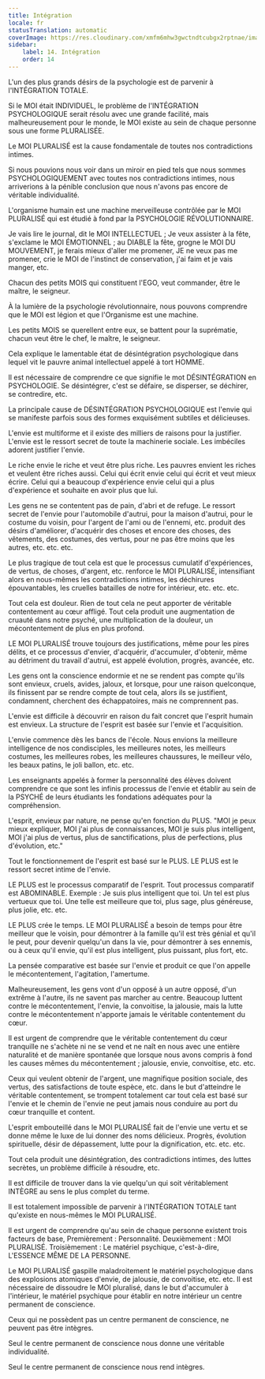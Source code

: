 ```yaml
---
title: Intégration
locale: fr
statusTranslation: automatic
coverImage: https://res.cloudinary.com/xmfm6mhw3gwctndtcubgx2rptnae/image/upload/v1740337243/small_cover_educacion_fundamental_a051170f1c.webp
sidebar:
    label: 14. Intégration
    order: 14
---
```

L'un des plus grands désirs de la psychologie est de parvenir à l'INTÉGRATION TOTALE.

Si le MOI était INDIVIDUEL, le problème de l'INTÉGRATION PSYCHOLOGIQUE serait résolu avec une grande facilité, mais malheureusement pour le monde, le MOI existe au sein de chaque personne sous une forme PLURALISÉE.

Le MOI PLURALISÉ est la cause fondamentale de toutes nos contradictions intimes.

Si nous pouvions nous voir dans un miroir en pied tels que nous sommes PSYCHOLOGIQUEMENT avec toutes nos contradictions intimes, nous arriverions à la pénible conclusion que nous n'avons pas encore de véritable individualité.

L'organisme humain est une machine merveilleuse contrôlée par le MOI PLURALISÉ qui est étudié à fond par la PSYCHOLOGIE RÉVOLUTIONNAIRE.

Je vais lire le journal, dit le MOI INTELLECTUEL ; Je veux assister à la fête, s'exclame le MOI ÉMOTIONNEL ; au DIABLE la fête, grogne le MOI DU MOUVEMENT, je ferais mieux d'aller me promener, JE ne veux pas me promener, crie le MOI de l'instinct de conservation, j'ai faim et je vais manger, etc.

Chacun des petits MOIS qui constituent l'EGO, veut commander, être le maître, le seigneur.

À la lumière de la psychologie révolutionnaire, nous pouvons comprendre que le MOI est légion et que l'Organisme est une machine.

Les petits MOIS se querellent entre eux, se battent pour la suprématie, chacun veut être le chef, le maître, le seigneur.

Cela explique le lamentable état de désintégration psychologique dans lequel vit le pauvre animal intellectuel appelé à tort HOMME.

Il est nécessaire de comprendre ce que signifie le mot DÉSINTÉGRATION en PSYCHOLOGIE. Se désintégrer, c'est se défaire, se disperser, se déchirer, se contredire, etc.

La principale cause de DÉSINTÉGRATION PSYCHOLOGIQUE est l'envie qui se manifeste parfois sous des formes exquisément subtiles et délicieuses.

L'envie est multiforme et il existe des milliers de raisons pour la justifier. L'envie est le ressort secret de toute la machinerie sociale. Les imbéciles adorent justifier l'envie.

Le riche envie le riche et veut être plus riche. Les pauvres envient les riches et veulent être riches aussi. Celui qui écrit envie celui qui écrit et veut mieux écrire. Celui qui a beaucoup d'expérience envie celui qui a plus d'expérience et souhaite en avoir plus que lui.

Les gens ne se contentent pas de pain, d'abri et de refuge. Le ressort secret de l'envie pour l'automobile d'autrui, pour la maison d'autrui, pour le costume du voisin, pour l'argent de l'ami ou de l'ennemi, etc. produit des désirs d'améliorer, d'acquérir des choses et encore des choses, des vêtements, des costumes, des vertus, pour ne pas être moins que les autres, etc. etc. etc.

Le plus tragique de tout cela est que le processus cumulatif d'expériences, de vertus, de choses, d'argent, etc. renforce le MOI PLURALISÉ, intensifiant alors en nous-mêmes les contradictions intimes, les déchirures épouvantables, les cruelles batailles de notre for intérieur, etc. etc. etc.

Tout cela est douleur. Rien de tout cela ne peut apporter de véritable contentement au cœur affligé. Tout cela produit une augmentation de cruauté dans notre psyché, une multiplication de la douleur, un mécontentement de plus en plus profond.

LE MOI PLURALISÉ trouve toujours des justifications, même pour les pires délits, et ce processus d'envier, d'acquérir, d'accumuler, d'obtenir, même au détriment du travail d'autrui, est appelé évolution, progrès, avancée, etc.

Les gens ont la conscience endormie et ne se rendent pas compte qu'ils sont envieux, cruels, avides, jaloux, et lorsque, pour une raison quelconque, ils finissent par se rendre compte de tout cela, alors ils se justifient, condamnent, cherchent des échappatoires, mais ne comprennent pas.

L'envie est difficile à découvrir en raison du fait concret que l'esprit humain est envieux. La structure de l'esprit est basée sur l'envie et l'acquisition.

L'envie commence dès les bancs de l'école. Nous envions la meilleure intelligence de nos condisciples, les meilleures notes, les meilleurs costumes, les meilleures robes, les meilleures chaussures, le meilleur vélo, les beaux patins, le joli ballon, etc. etc.

Les enseignants appelés à former la personnalité des élèves doivent comprendre ce que sont les infinis processus de l'envie et établir au sein de la PSYCHÉ de leurs étudiants les fondations adéquates pour la compréhension.

L'esprit, envieux par nature, ne pense qu'en fonction du PLUS. "MOI je peux mieux expliquer, MOI j'ai plus de connaissances, MOI je suis plus intelligent, MOI j'ai plus de vertus, plus de sanctifications, plus de perfections, plus d'évolution, etc."

Tout le fonctionnement de l'esprit est basé sur le PLUS. LE PLUS est le ressort secret intime de l'envie.

LE PLUS est le processus comparatif de l'esprit. Tout processus comparatif est ABOMINABLE. Exemple : Je suis plus intelligent que toi. Un tel est plus vertueux que toi. Une telle est meilleure que toi, plus sage, plus généreuse, plus jolie, etc. etc.

LE PLUS crée le temps. LE MOI PLURALISÉ a besoin de temps pour être meilleur que le voisin, pour démontrer à la famille qu'il est très génial et qu'il le peut, pour devenir quelqu'un dans la vie, pour démontrer à ses ennemis, ou à ceux qu'il envie, qu'il est plus intelligent, plus puissant, plus fort, etc.

La pensée comparative est basée sur l'envie et produit ce que l'on appelle le mécontentement, l'agitation, l'amertume.

Malheureusement, les gens vont d'un opposé à un autre opposé, d'un extrême à l'autre, ils ne savent pas marcher au centre. Beaucoup luttent contre le mécontentement, l'envie, la convoitise, la jalousie, mais la lutte contre le mécontentement n'apporte jamais le véritable contentement du cœur.

Il est urgent de comprendre que le véritable contentement du cœur tranquille ne s'achète ni ne se vend et ne naît en nous avec une entière naturalité et de manière spontanée que lorsque nous avons compris à fond les causes mêmes du mécontentement ; jalousie, envie, convoitise, etc. etc.

Ceux qui veulent obtenir de l'argent, une magnifique position sociale, des vertus, des satisfactions de toute espèce, etc. dans le but d'atteindre le véritable contentement, se trompent totalement car tout cela est basé sur l'envie et le chemin de l'envie ne peut jamais nous conduire au port du cœur tranquille et content.

L'esprit embouteillé dans le MOI PLURALISÉ fait de l'envie une vertu et se donne même le luxe de lui donner des noms délicieux. Progrès, évolution spirituelle, désir de dépassement, lutte pour la dignification, etc. etc. etc.

Tout cela produit une désintégration, des contradictions intimes, des luttes secrètes, un problème difficile à résoudre, etc.

Il est difficile de trouver dans la vie quelqu'un qui soit véritablement INTÈGRE au sens le plus complet du terme.

Il est totalement impossible de parvenir à l'INTÉGRATION TOTALE tant qu'existe en nous-mêmes le MOI PLURALISÉ.

Il est urgent de comprendre qu'au sein de chaque personne existent trois facteurs de base, Premièrement : Personnalité. Deuxièmement : MOI PLURALISÉ. Troisièmement : Le matériel psychique, c'est-à-dire, L'ESSENCE MÊME DE LA PERSONNE.

Le MOI PLURALISÉ gaspille maladroitement le matériel psychologique dans des explosions atomiques d'envie, de jalousie, de convoitise, etc. etc. Il est nécessaire de dissoudre le MOI pluralisé, dans le but d'accumuler à l'intérieur, le matériel psychique pour établir en notre intérieur un centre permanent de conscience.

Ceux qui ne possèdent pas un centre permanent de conscience, ne peuvent pas être intègres.

Seul le centre permanent de conscience nous donne une véritable individualité.

Seul le centre permanent de conscience nous rend intègres.

